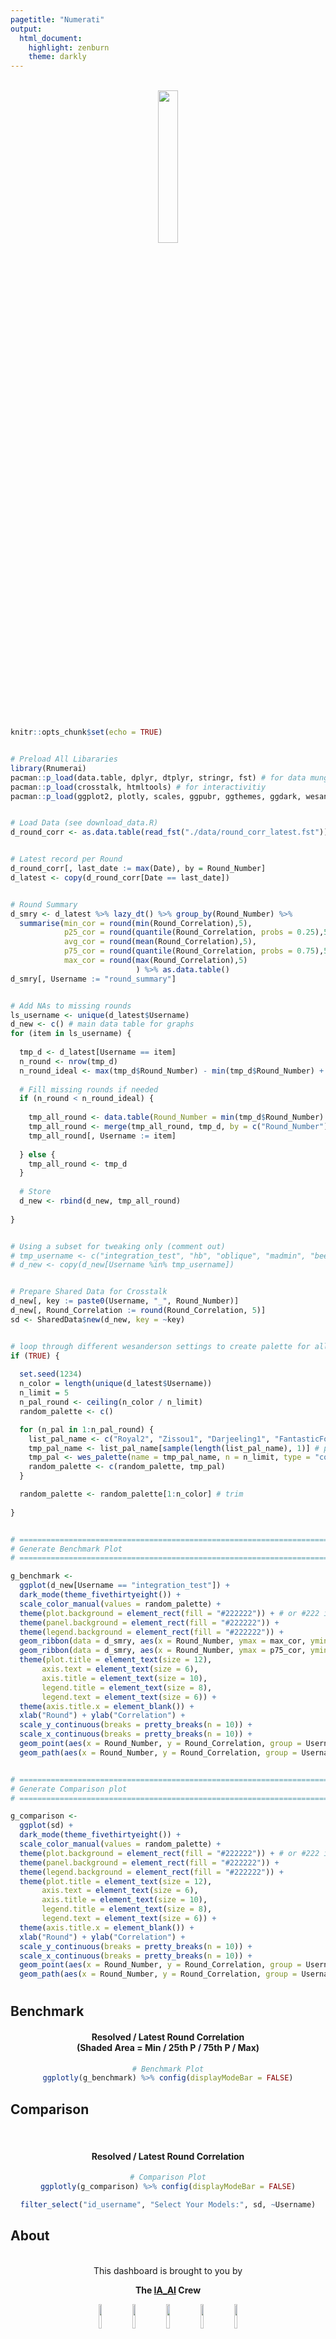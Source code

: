 ```yaml
---
pagetitle: "Numerati"
output: 
  html_document: 
    highlight: zenburn  
    theme: darkly
---
```


<br>
<center><img src="https://numer.ai/img/Numerai-Logo-Side-White.03e7575d.png" width="25%"></center>
<br>


```r
knitr::opts_chunk$set(echo = TRUE)


# Preload All Libararies
library(Rnumerai)
pacman::p_load(data.table, dplyr, dtplyr, stringr, fst) # for data munging
pacman::p_load(crosstalk, htmltools) # for interactivitiy 
pacman::p_load(ggplot2, plotly, scales, ggpubr, ggthemes, ggdark, wesanderson) # for charts


# Load Data (see download_data.R)
d_round_corr <- as.data.table(read_fst("./data/round_corr_latest.fst"))


# Latest record per Round
d_round_corr[, last_date := max(Date), by = Round_Number]
d_latest <- copy(d_round_corr[Date == last_date])


# Round Summary
d_smry <- d_latest %>% lazy_dt() %>% group_by(Round_Number) %>%
  summarise(min_cor = round(min(Round_Correlation),5),
            p25_cor = round(quantile(Round_Correlation, probs = 0.25),5),
            avg_cor = round(mean(Round_Correlation),5),
            p75_cor = round(quantile(Round_Correlation, probs = 0.75),5),
            max_cor = round(max(Round_Correlation),5)
                            ) %>% as.data.table()
d_smry[, Username := "round_summary"]


# Add NAs to missing rounds
ls_username <- unique(d_latest$Username)
d_new <- c() # main data table for graphs
for (item in ls_username) {
  
  tmp_d <- d_latest[Username == item]
  n_round <- nrow(tmp_d)
  n_round_ideal <- max(tmp_d$Round_Number) - min(tmp_d$Round_Number) + 1
  
  # Fill missing rounds if needed
  if (n_round < n_round_ideal) {
    
    tmp_all_round <- data.table(Round_Number = min(tmp_d$Round_Number):max(tmp_d$Round_Number))
    tmp_all_round <- merge(tmp_all_round, tmp_d, by = c("Round_Number"), all.x = TRUE, sort = TRUE)
    tmp_all_round[, Username := item]
    
  } else {
    tmp_all_round <- tmp_d
  }
  
  # Store
  d_new <- rbind(d_new, tmp_all_round)
  
}


# Using a subset for tweaking only (comment out)
# tmp_username <- c("integration_test", "hb", "oblique", "madmin", "beepboopbeep", "orthogonal")
# d_new <- copy(d_new[Username %in% tmp_username])


# Prepare Shared Data for Crosstalk
d_new[, key := paste0(Username, "_", Round_Number)]
d_new[, Round_Correlation := round(Round_Correlation, 5)]
sd <- SharedData$new(d_new, key = ~key)


# loop through different wesanderson settings to create palette for all models
if (TRUE) {
  
  set.seed(1234)
  n_color = length(unique(d_latest$Username))
  n_limit = 5
  n_pal_round <- ceiling(n_color / n_limit)
  random_palette <- c()

  for (n_pal in 1:n_pal_round) {
    list_pal_name <- c("Royal2", "Zissou1", "Darjeeling1", "FantasticFox1", "Moonrise3")
    tmp_pal_name <- list_pal_name[sample(length(list_pal_name), 1)] # pick a random palettes
    tmp_pal <- wes_palette(name = tmp_pal_name, n = n_limit, type = "continuous") # generate 
    random_palette <- c(random_palette, tmp_pal)
  }

  random_palette <- random_palette[1:n_color] # trim
  
}


# ==============================================================================
# Generate Benchmark Plot
# ==============================================================================

g_benchmark <-
  ggplot(d_new[Username == "integration_test"]) +
  dark_mode(theme_fivethirtyeight()) +
  scale_color_manual(values = random_palette) +
  theme(plot.background = element_rect(fill = "#222222")) + # or #222 in darkly
  theme(panel.background = element_rect(fill = "#222222")) +
  theme(legend.background = element_rect(fill = "#222222")) +
  geom_ribbon(data = d_smry, aes(x = Round_Number, ymax = max_cor, ymin = min_cor, group = Username), fill = "white", alpha = 0.05) +
  geom_ribbon(data = d_smry, aes(x = Round_Number, ymax = p75_cor, ymin = p25_cor, group = Username), fill = "white", alpha = 0.1) +
  theme(plot.title = element_text(size = 12),
       axis.text = element_text(size = 6),
       axis.title = element_text(size = 10),
       legend.title = element_text(size = 8),
       legend.text = element_text(size = 6)) +
  theme(axis.title.x = element_blank()) +
  xlab("Round") + ylab("Correlation") + 
  scale_y_continuous(breaks = pretty_breaks(n = 10)) +
  scale_x_continuous(breaks = pretty_breaks(n = 10)) +
  geom_point(aes(x = Round_Number, y = Round_Correlation, group = Username, colour = Username), size = 0.25) +
  geom_path(aes(x = Round_Number, y = Round_Correlation, group = Username, colour = Username), size = 0.25, alpha = 0.75)


# ==============================================================================
# Generate Comparison plot
# ==============================================================================

g_comparison <-
  ggplot(sd) +
  dark_mode(theme_fivethirtyeight()) +
  scale_color_manual(values = random_palette) +
  theme(plot.background = element_rect(fill = "#222222")) + # or #222 in darkly
  theme(panel.background = element_rect(fill = "#222222")) +
  theme(legend.background = element_rect(fill = "#222222")) +
  theme(plot.title = element_text(size = 12),
       axis.text = element_text(size = 6),
       axis.title = element_text(size = 10),
       legend.title = element_text(size = 8),
       legend.text = element_text(size = 6)) +
  theme(axis.title.x = element_blank()) +
  xlab("Round") + ylab("Correlation") + 
  scale_y_continuous(breaks = pretty_breaks(n = 10)) +
  scale_x_continuous(breaks = pretty_breaks(n = 10)) +
  geom_point(aes(x = Round_Number, y = Round_Correlation, group = Username, colour = Username), size = 0.25) +
  geom_path(aes(x = Round_Number, y = Round_Correlation, group = Username, colour = Username), size = 0.25, alpha = 0.75)

```





#  {.tabset}





## Benchmark

<center>
<h4>
Resolved / Latest Round Correlation
<br>
(Shaded Area = Min / 25th P / 75th P / Max)
</h4>

```r
# Benchmark Plot
ggplotly(g_benchmark) %>% config(displayModeBar = FALSE)
```

</center>





## Comparison

<br>
<center>
<h4>
Resolved / Latest Round Correlation
</h4>
```r
# Comparison Plot
ggplotly(g_comparison) %>% config(displayModeBar = FALSE)
```

```r
filter_select("id_username", "Select Your Models:", sd, ~Username)
```

</center>





## About

<center>
<br>
This dashboard is brought to you by 

**The <a href="https://numer.ai/ia_ai" target="_blank">IA_AI</a> Crew**

<img src="https://numerai-public-images.s3.amazonaws.com/profile_images/profile_ia_ai_001-VxZEDiBMdXRD.jpg" width="10%">
<img src="https://numerai-public-images.s3.amazonaws.com/profile_images/woobe-nGOLDxBXM2jY.jpg" width="10%">
<img src="https://numerai-public-images.s3.amazonaws.com/profile_images/low_cor_pred-FiIsz4hapX3V.jpg" width="10%">
<img src="https://numerai-public-images.s3.amazonaws.com/profile_images/profile_unburnt_001-eTiONVzqR369.jpg" width="10%">
<img src="https://numerai-public-images.s3.amazonaws.com/profile_images/profile_divergent_001-JvNthGCCVdkp.jpg" width="10%">

<img src="https://numerai-public-images.s3.amazonaws.com/profile_images/the_sweetspot-N7Tz9g9bZuWk.jpg" width="10%">
<img src="https://numerai-public-images.s3.amazonaws.com/profile_images/the_razor-mzfT5RzXYqNI.jpg" width="10%">
<img src="https://numerai-public-images.s3.amazonaws.com/profile_images/the_half_and_half-bwjHU7Wylhrw.jpg" width="10%">
<img src="https://numerai-public-images.s3.amazonaws.com/profile_images/the_unexposed-nI7xMcXQQYS8.jpg" width="10%">
<img src="https://numerai-public-images.s3.amazonaws.com/profile_images/the_parachute-P19Ywmz6M4Ts.jpg" width="10%">

*"The NMR Life Chose Me."*

<br>

<h5>
**Disclaimer**
</h5>

<h6>
No NMR was burned in the making of this prototype.<br>
This is not an official <a href="https://numer.ai/" target="_blank">Numerai</a> product.<br><br>
Last updated: `r Sys.time()` UTC<br>
Prototype version: 0.3<br>
<a href="https://github.com/woobe/numerati" target="_blank">github.com/woobe/numerati</a>
</h6>

<br>

</center>

